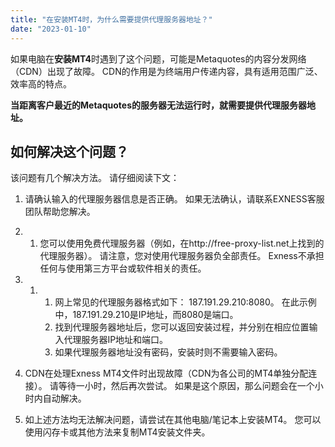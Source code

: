 ```yaml
---
title: "在安装MT4时，为什么需要提供代理服务器地址？"
date: "2023-01-10"
---
```


<Ads></Ads> 

  
如果电脑在**安装MT4**时遇到了这个问题，可能是Metaquotes的内容分发网络（CDN）出现了故障。 CDN的作用是为终端用户传递内容，具有适用范围广泛、效率高的特点。

**当距离客户最近的Metaquotes的服务器无法运行时，就需要提供代理服务器地址。**

## **如何解决这个问题？**

该问题有几个解决方法。 请仔细阅读下文：

1. 请确认输入的代理服务器信息是否正确。 如果无法确认，请联系EXNESS客服团队帮助您解决。

1. 1. 您可以使用免费代理服务器（例如，在http://free-proxy-list.net上找到的代理服务器）。 请注意，您对使用代理服务器负全部责任。 Exness不承担任何与使用第三方平台或软件相关的责任。

1. 1. 1. 网上常见的代理服务器格式如下： 187.191.29.210:8080。 在此示例中，187.191.29.210是IP地址，而8080是端口。
        2. 找到代理服务器地址后，您可以返回安装过程，并分别在相应位置输入代理服务器IP地址和端口。
        3. 如果代理服务器地址没有密码，安装时则不需要输入密码。

2. CDN在处理Exness MT4文件时出现故障（CDN为各公司的MT4单独分配连接）。 请等待一小时，然后再次尝试。 如果是这个原因，那么问题会在一个小时内自动解决。
3. 如上述方法均无法解决问题，请尝试在其他电脑/笔记本上安装MT4。 您可以使用闪存卡或其他方法来复制MT4安装文件夹。
